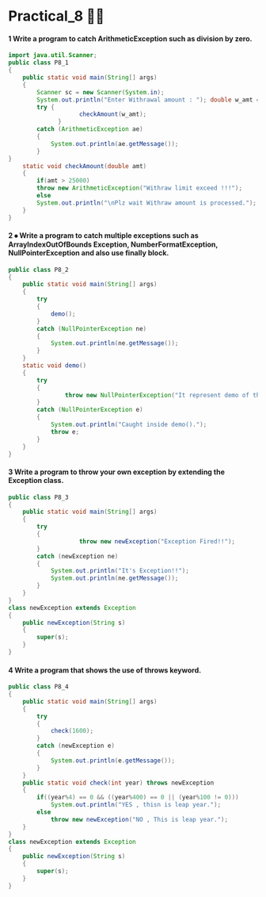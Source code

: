 # Practical_8 😶‍🌫️

#### 1 Write a program to catch ArithmeticException such as division by zero.

```java filename="P8_1.java" copy
import java.util.Scanner;
public class P8_1
{
    public static void main(String[] args)
    {
        Scanner sc = new Scanner(System.in);
        System.out.println("Enter Withrawal amount : "); double w_amt = sc.nextDouble();
        try {
                    checkAmount(w_amt);
              }
        catch (ArithmeticException ae)
        {
            System.out.println(ae.getMessage());
        }
}
    static void checkAmount(double amt)
    {
        if(amt > 25000)
        throw new ArithmeticException("Withraw limit exceed !!!");
        else
        System.out.println("\nPlz wait Withraw amount is processed.");
    }
}
```

#### 2 ⦁ Write a program to catch multiple exceptions such as ArrayIndexOutOfBounds Exception, NumberFormatException, NullPointerException and also use finally block.

```java filename="P8_2.java" copy
public class P8_2
{
    public static void main(String[] args)
    {
        try
        {
            demo();
        }
        catch (NullPointerException ne)
        {
            System.out.println(ne.getMessage());
        }
    }
    static void demo()
    {
        try
        {
                throw new NullPointerException("It represent demo of throw!");
        }
        catch (NullPointerException e)
        {
            System.out.println("Caught inside demo().");
            throw e;
        }
    }
}
```

#### 3 Write a program to throw your own exception by extending the Exception class.

```java filename="P8_3.java" copy
public class P8_3
{
    public static void main(String[] args)
    {
        try
        {
                    throw new newException("Exception Fired!!");
        }
        catch (newException ne)
        {
            System.out.println("It's Exception!!");
            System.out.println(ne.getMessage());
        }
    }
}
class newException extends Exception
{
    public newException(String s)
    {
        super(s);
    }
}
```

#### 4 Write a program that shows the use of throws keyword.

```java filename="P8_4.java" copy
public class P8_4
{
    public static void main(String[] args)
    {
        try
        {
            check(1600);
        }
        catch (newException e)
        {
            System.out.println(e.getMessage());
        }
    }
    public static void check(int year) throws newException
    {
        if((year%4) == 0 && ((year%400) == 0 || (year%100 != 0)))
            System.out.println("YES , thisn is leap year.");
        else
            throw new newException("NO , This is leap year.");
    }
}
class newException extends Exception
{
    public newException(String s)
    {
        super(s);
    }
}
```
